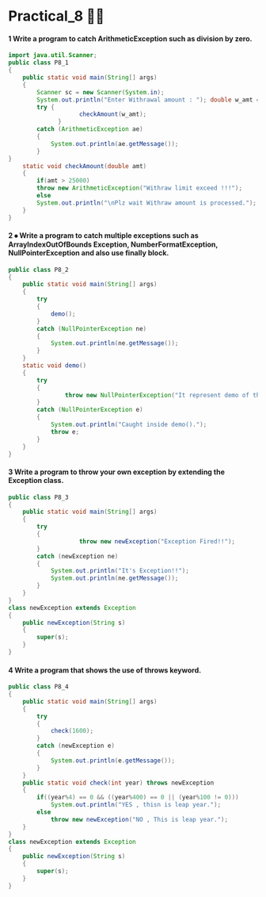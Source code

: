 # Practical_8 😶‍🌫️

#### 1 Write a program to catch ArithmeticException such as division by zero.

```java filename="P8_1.java" copy
import java.util.Scanner;
public class P8_1
{
    public static void main(String[] args)
    {
        Scanner sc = new Scanner(System.in);
        System.out.println("Enter Withrawal amount : "); double w_amt = sc.nextDouble();
        try {
                    checkAmount(w_amt);
              }
        catch (ArithmeticException ae)
        {
            System.out.println(ae.getMessage());
        }
}
    static void checkAmount(double amt)
    {
        if(amt > 25000)
        throw new ArithmeticException("Withraw limit exceed !!!");
        else
        System.out.println("\nPlz wait Withraw amount is processed.");
    }
}
```

#### 2 ⦁ Write a program to catch multiple exceptions such as ArrayIndexOutOfBounds Exception, NumberFormatException, NullPointerException and also use finally block.

```java filename="P8_2.java" copy
public class P8_2
{
    public static void main(String[] args)
    {
        try
        {
            demo();
        }
        catch (NullPointerException ne)
        {
            System.out.println(ne.getMessage());
        }
    }
    static void demo()
    {
        try
        {
                throw new NullPointerException("It represent demo of throw!");
        }
        catch (NullPointerException e)
        {
            System.out.println("Caught inside demo().");
            throw e;
        }
    }
}
```

#### 3 Write a program to throw your own exception by extending the Exception class.

```java filename="P8_3.java" copy
public class P8_3
{
    public static void main(String[] args)
    {
        try
        {
                    throw new newException("Exception Fired!!");
        }
        catch (newException ne)
        {
            System.out.println("It's Exception!!");
            System.out.println(ne.getMessage());
        }
    }
}
class newException extends Exception
{
    public newException(String s)
    {
        super(s);
    }
}
```

#### 4 Write a program that shows the use of throws keyword.

```java filename="P8_4.java" copy
public class P8_4
{
    public static void main(String[] args)
    {
        try
        {
            check(1600);
        }
        catch (newException e)
        {
            System.out.println(e.getMessage());
        }
    }
    public static void check(int year) throws newException
    {
        if((year%4) == 0 && ((year%400) == 0 || (year%100 != 0)))
            System.out.println("YES , thisn is leap year.");
        else
            throw new newException("NO , This is leap year.");
    }
}
class newException extends Exception
{
    public newException(String s)
    {
        super(s);
    }
}
```
